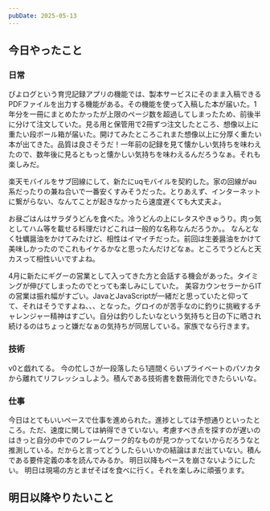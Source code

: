 ```yaml
---
pubDate: 2025-05-13
---
```



## 今日やったこと

### 日常

ぴよログという育児記録アプリの機能では、製本サービスにそのまま入稿できるPDFファイルを出力する機能がある。その機能を使って入稿した本が届いた。1年分を一冊にまとめたかったが上限のページ数を超過してしまったため、前後半に分けて注文していた。見る用と保管用で2冊ずつ注文したところ、想像以上に重たい段ボール箱が届いた。開けてみたところこれまた想像以上に分厚く重たい本が出てきた。品質は良さそうだ！一年前の記録を見て懐かしい気持ちを味わえたので、数年後に見るともっと懐かしい気持ちを味わえるんだろうなぁ。それも楽しみだ。

楽天モバイルをサブ回線にして、新たにuqモバイルを契約した。家の回線がau系だったりの兼ね合いで一番安くすみそうだった。とりあえず、インターネットに繋がらない、なんてことが起きなかったら速度遅くても大丈夫よ。

お昼ごはんはサラダうどんを食べた。冷うどんの上にレタスやきゅうり。肉っ気としてハム等を載せる料理だけどこれは一般的な名称なんだろうか。。
なんとなく牡蠣醤油をかけてみたけど、相性はイマイチだった。前回は生姜醤油をかけて美味しかったのでこれもイケるかなと思ったんだけどなぁ。ところでうどんと天カスって相性いいですよね。

4月に新たにギグーの営業として入ってきた方と会話する機会があった。タイミングが伸びてしまったのでとっても楽しみにしていた。
美容カウンセラーからITの営業は振れ幅がすごい。JavaとJavaScriptが一緒だと思っていたと仰ってて、それはそうですよね、、、となった。グロイのが苦手なのに釣りに挑戦するチャレンジャー精神はすごい。自分は釣りしたいなという気持ちと日の下に晒され続けるのはちょっと嫌だなぁの気持ちが同居している。家族でなら行きます。


### 技術

v0と戯れてる。
今の忙しさが一段落したら1週間くらいプライベートのパソカタから離れてリフレッシュしよう。積んである技術書を数冊消化できたらいいな。

### 仕事

今日はとてもいいペースで仕事を進められた。進捗としては予想通りといったところ。ただ、速度に関しては納得できていない。考慮すべき点を探すのが遅いのはきっと自分の中でのフレームワーク的なものが見つかってないからだろうなと推測している。だからと言ってどうしたらいいかの結論はまだ出ていない。積んである要件定義の本を読んでみるか。
明日以降もペースを崩さないようにしたい。
明日は現場の方とまぜそばを食べに行く。それを楽しみに頑張ります。

## 明日以降やりたいこと

